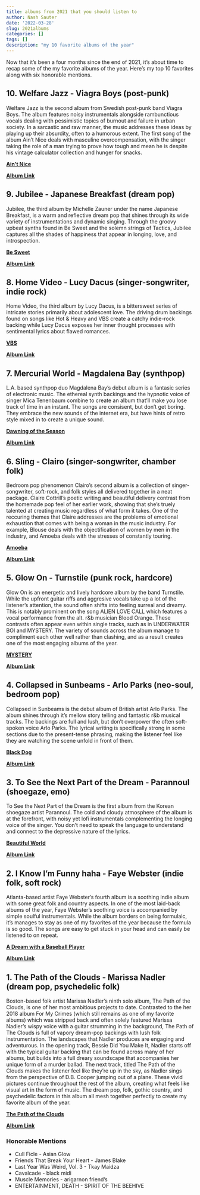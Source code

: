 ```yaml
---
title: albums from 2021 that you should listen to
author: Nash Sauter
date: '2022-03-28'
slug: 2021albums
categories: []
tags: []
description: "my 10 favorite albums of the year"
---
```


Now that it's been a four months since the end of 2021, it's about time to recap some of the my favorite albums of the year. Here's my top 10 favorites along with six honorable mentions.

## 10. Welfare Jazz - Viagra Boys (post-punk)
Welfare Jazz is the second album from Swedish post-punk band Viagra Boys. The album features noisy instrumentals alongside rambunctious vocals dealing with pessimistic topics of burnout and failure in urban society. In a sarcastic and raw manner, the music addresses these ideas by playing up their absurdity, often to a humorous extent. The first song of the album Ain't Nice deals with masculine overcompensation, with the singer taking the role of a man trying to prove how tough and mean he is despite his vintage calculator collection and hunger for snacks.

[**Ain't Nice**](https://youtu.be/vzWds5gWS6c)

[**Album Link**](https://album.link/us/i/1533668629)

## 9. Jubilee - Japanese Breakfast (dream pop)
Jubilee, the third album by Michelle Zauner under the name Japanese Breakfast, is a warm and reflective dream pop that shines through its wide variety of instrumentations and dynamic singing. Through the groovy upbeat synths found in Be Sweet and the solemn strings of Tactics, Jubilee captures all the shades of happiness that appear in longing, love, and introspection.

[**Be Sweet**](https://youtu.be/yNUO6MFaUnM)

[**Album Link**](https://album.link/us/i/1553364590)

## 8. Home Video - Lucy Dacus (singer-songwriter, indie rock)
Home Video, the third album by Lucy Dacus, is a bittersweet series of intricate stories primarily about adolescent love. The driving drum backings found on songs like Hot & Heavy and VBS create a catchy indie-rock backing while Lucy Dacus exposes her inner thought processes with sentimental lyrics about flawed romances.

[**VBS**](https://youtu.be/u8JqjG8A90g)

[**Album Link**](https://album.link/us/i/1586471742)

## 7. Mercurial World - Magdalena Bay (synthpop)
L.A. based synthpop duo Magdalena Bay's debut album is a fantasic series of electronic music. The ethereal synth backings and the hypnotic voice of singer Mica Tenenbaum combine to create an album that'll make you lose track of time in an instant. The songs are consisent, but don't get boring. They embrace the new sounds of the internet era, but have hints of retro style mixed in to create a unique sound.

[**Dawning of the Season**](https://youtu.be/OujNh58WEQ0)

[**Album Link**](https://album.link/us/i/1570541671)

## 6. Sling - Clairo (singer-songwriter, chamber folk)
Bedroom pop phenomenon Clairo's second album is a collection of singer-songwriter, soft-rock, and folk styles all delivered together in a neat package. Claire Cottrill's poetic writing and beautiful delivery contrast from the homemade pop feel of her earlier work, showing that she's truely talented at creating music regardless of what form it takes. One of the reccuring themes that Claire addresses are the problems of emotional exhaustion that comes with being a woman in the music industry. For example, Blouse deals with the objectification of women by men in the industry, and Amoeba deals with the stresses of constantly touring.

[**Amoeba**](https://youtu.be/7WXXaIz3uds)

[**Album Link**](https://album.link/us/i/1571215405)

## 5. Glow On - Turnstile (punk rock, hardcore)
Glow On is an energetic and lively hardcore album by the band Turnstile. While the upfront guitar riffs and aggresive vocals take up a lot of the listener's attention, the sound often shifts into feeling surreal and dreamy. This is notably prominent on the song ALIEN LOVE CALL which features a vocal performance from the alt. r&b musician Blood Orange. These contrasts often appear even within single tracks, such as in UNDERWATER BOI and MYSTERY. The variety of sounds across the album manage to compliment each other well rather than clashing, and as a result creates one of the most engaging albums of the year.

[**MYSTERY**](https://youtu.be/1Ny1fjdLKew)

[**Album Link**](https://album.link/us/i/1576430192)

## 4. Collapsed in Sunbeams - Arlo Parks (neo-soul, bedroom pop)
Collapsed in Sunbeams is the debut album of British artist Arlo Parks. The album shines through it's mellow story telling and fantastic r&b musical tracks. The backings are full and lush, but don't overpower the often soft-spoken voice Arlo Parks. The lyrical writing is specifically strong in some sections due to the present-tense phrasing, making the listener feel like they are watching the scene unfold in front of them.

[**Black Dog**](https://youtu.be/QOu0Ht0-D4M)

[**Album Link**](https://album.link/us/i/1534718812)

## 3. To See the Next Part of the Dream - Parannoul (shoegaze, emo)
To See the Next Part of the Dream is the first album from the Korean shoegaze artist Parannoul. The cold and cloudy atmosphere of the album is at the forefront, with noisy yet lofi instrumentals complementing the longing voice of the singer. You don't need to speak the language to understand and connect to the depressive nature of the lyrics.

[**Beautiful World**](https://youtu.be/gb9Qqt75rzg)

[**Album Link**](https://album.link/us/i/1563369236)

## 2. I Know I'm Funny haha - Faye Webster (indie folk, soft rock)
Atlanta-based artist Faye Webster's fourth album is a soothing indie album with some great folk and country aspects. In one of the most laid-back albums of the year, Faye Webster's soothing voice is accompanied by simple soulful instrumentals. While the album borders on being formulaic, it's manages to stay as one of my favorites of the year because the formula is so good. The songs are easy to get stuck in your head and can easily be listened to on repeat.

[**A Dream with a Baseball Player**](https://youtu.be/0VVjgdY-Fw8)

[**Album Link**](https://album.link/us/i/1561398236)

## 1. The Path of the Clouds - Marissa Nadler (dream pop, psychedelic folk)
Boston-based folk artist Marissa Nadler's ninth solo album, The Path of the Clouds, is one of her most ambitious projects to date. Contrasted to the her 2018 album For My Crimes (which still remains as one of my favorite albums) which was stripped back and often solely featured Marissa Nadler's wispy voice with a guitar strumming in the background, The Path of The Clouds is full of vapory dream-pop backings with lush folk instrumentation. The landscapes that Nadler produces are engaging and adventurous. In the opening track, Bessie Did You Make It, Nadler starts off with the typical guitar backing that can be found across many of her albums, but builds into a full dreary soundscape that accompanies her unique form of a murder ballad. The next track, titled The Path of the Clouds makes the listener feel like they're up in the sky, as Nadler sings from the perspective of D.B. Cooper jumping out of a plane. These vivid pictures continue throughout the rest of the album, creating what feels like visual art in the form of music. The dream pop, folk, gothic country, and psychedelic factors in this album all mesh together perfectly to create my favorite album of the year.

[**The Path of the Clouds**](https://youtu.be/KJbPs0-6U68)

[**Album Link**](https://album.link/us/i/1578892841)

### Honorable Mentions
* Cull Ficle - Asian Glow
* Friends That Break Your Heart - James Blake
* Last Year Was Weird, Vol. 3 - Tkay Maidza
* Cavalcade - black midi
* Muscle Memories - arigarnon friend's
* ENTERTAINMENT, DEATH - SPIRIT OF THE BEEHIVE
